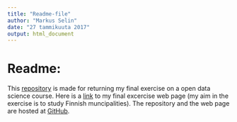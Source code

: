 ```yaml
---
title: "Readme-file"
author: "Markus Selin"
date: "27 tammikuuta 2017"
output: html_document
---
```


# Readme:

This [repository](https://github.com/MSatHY/IODS-final) is made for returning my final exercise on a open data science course. Here is a [link](https://msathy.github.io/IODS-final/) to my final excercise web page (my aim in the exercise is to study Finnish muncipalities). The repository and the web page are hosted at [GitHub](https://github.com/).
